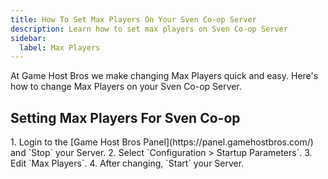 ```yaml
---
title: How To Set Max Players On Your Sven Co-op Server
description: Learn how to set max players on Sven Co-op Server
sidebar:
  label: Max Players
---
```


At Game Host Bros we make changing Max Players quick and easy. Here's how to change Max Players on your Sven Co-op Server.

## Setting Max Players For Sven Co-op
<Steps>
1. Login to the [Game Host Bros Panel](https://panel.gamehostbros.com/) and `Stop` your Server.
2. Select `Configuration > Startup Parameters`.
3. Edit `Max Players`.
4. After changing, `Start` your Server.
</Steps>
